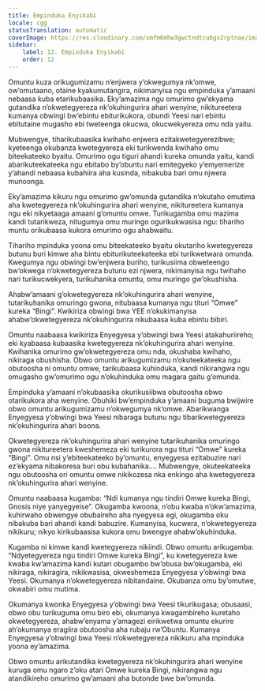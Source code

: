 ```yaml
---
title: Empinduka Enyikabi
locale: cgg
statusTranslation: automatic
coverImage: https://res.cloudinary.com/xmfm6mhw3gwctndtcubgx2rptnae/image/upload/v1740468922/small_cover_tratado_de_psicologia_revolucionaria_a4c0dca4e0.webp
sidebar:
    label: 12. Empinduka Enyikabi
    order: 12
---
```

Omuntu kuza orikugumizamu n’enjwera y’okwegumya nk’omwe, ow’omutaano, otaine kyakumutangira, nikimanyisa ngu empinduka y’amaani nebaasa kuba etarikubaasika. Eky’amazima ngu omurimo gw’ekyama gutandika n’okwetegyereza nk’okuhingurira ahari wenyine, nikitureetera kumanya obwingi bw’ebintu ebiturikukora, obundi Yeesi nari ebintu ebitutaine mugasho ebi tweteenga okucwa, okucwekyereza omu nda yaitu.

Mubwengye, tiharikubaasika kwihaho enjwera ezitakwetegyerezibwe; kyeteenga okubanza kwetegyereza eki turikwenda kwihaho omu biteekateeko byaitu. Omurimo ogu tiguri ahandi kureka omunda yaitu, kandi abarikuteekateeka ngu ebitabo by’obuntu nari emitegyeko y’emyemerize y’ahandi nebaasa kubahiira aha kusinda, nibakuba bari omu njwera munoonga.

Eky’amazima kikuru ngu omurimo gw’omunda gutandika n’okutaho omutima aha kwetegyereza nk’okuhingurira ahari wenyine, nikitureetera kumanya ngu eki nikyetaaga amaani g’omuntu omwe. Turikugamba omu mazima kandi tutarikweza, nitugumya omu muringo ogurikukwasisa ngu: tihariho muntu orikubaasa kukora omurimo ogu ahabwaitu.

Tihariho mpinduka yoona omu biteekateeko byaitu okutariho kwetegyereza butunu buri kimwe aha bintu ebiturikuteekateeka ebi turikwetwara omunda. Kwegumya ngu obwingi bw’enjwera buriho, turikusiima obweteengo bw’okwega n’okwetegyereza butunu ezi njwera, nikimanyisa ngu twihaho nari turikucwekyera, turikuhanika omuntu, omu muringo gw’okushisha.

Ahabw’amaani g’okwetegyereza nk’okuhingurira ahari wenyine, tutarikuhanika omuringo gwona, nitubaasa kumanya ngu tituri “Omwe” kureka “Bingi”. Kwikiriza obwingi bwa YEE n’okukimanyisa ahabw’okwetegyereza nk’okuhingurira nikubaasa kuba ebintu bibiri.

Omuntu naabaasa kwikiriza Enyegyesa y’obwingi bwa Yeesi atakahuriireho; eki kyabaasa kubaasika kwetegyereza nk’okuhingurira ahari wenyine. Kwihanika omurimo gw’okwetegyereza omu nda, okushaba kwihaho, nikiraga obushisha. Obwo omuntu arikugumizamu n’okuteekateeka ngu obutoosha ni omuntu omwe, tarikubaasa kuhinduka, kandi nikirangwa ngu omugasho gw’omurimo ogu n’okuhinduka omu magara gaitu g’omunda.

Empinduka y’amaani n’okubaasika okurikusiibwa obutoosha obwo otarikukora aha wenyine. Obuhiki bw’empinduka y’amaani buguma bwijwire obwo omuntu arikugumizamu n’okwegumya nk’omwe. Abarikwanga Enyegyesa y’obwingi bwa Yeesi nibaraga butunu ngu tibarikwetegyereza nk’okuhingurira ahari boona.

Okwetegyereza nk’okuhingurira ahari wenyine tutarikuhanika omuringo gwona nikitureetera kweshemeza eki turikurora ngu tituri “Omwe” kureka “Bingi”. Omu nsi y’ebiteekateeko by’omuntu, enyegyesa ezitabuzire nari ez’ekyama nibakoresa buri obu kubahanika.... Mubwengye, okuteekateeka ngu obutoosha ori omuntu omwe nikikozesa nka enkingo aha kwetegyereza nk’okuhingurira ahari wenyine.

Omuntu naabaasa kugamba: “Ndi kumanya ngu tindiri Omwe kureka Bingi, Gnosis niye yanyegyeise”. Okugamba kwoona, n’obu kwaba n’okw’amazima, kuhirwaho obwengye obubaireho aha nyegyesa egi, okugamba oku nibakuba bari ahandi kandi babuzire. Kumanyisa, kucwera, n’okwetegyereza nikikuru; nikyo kirikubaasisa kukora omu bwengye ahabw’okuhinduka.

Kugamba ni kimwe kandi kwetegyereza nikiindi. Obwo omuntu arikugamba: “Ndyetegyereza ngu tindiri Omwe kureka Bingi”, ku kwetegyereza kwe kwaba kw’amazima kandi kutari obugambo bw’obusa bw’okugamba, eki nikiraga, nikiragira, nikikwasisa, okweshemeza Enyegyesa y’obwingi bwa Yeesi. Okumanya n’okwetegyereza nibitandaine. Okubanza omu by’omutwe, okwabiri omu mutima.

Okumanya kwonka Enyegyesa y’obwingi bwa Yeesi tikurikugasa; obusaasi, obwo obu turikuguma omu biro ebi, okumanya kwagambireho kuretaho okwetegyereza, ahabw’enyama y’amagezi eirikwetwa omuntu ekurire ah’okumanya eragiira obutoosha aha rubaju rw’Obuntu. Kumanya Enyegyesa y’obwingi bwa Yeesi n’okwetegyereza nikikuru aha mpinduka yoona ey’amazima.

Obwo omuntu arikutandika kwetegyereza nk’okuhingurira ahari wenyine kuruga omu ngaro z’oku atari Omwe kureka Bingi, nikirangwa ngu atandikireho omurimo gw’amaani aha butonde bwe bw’omunda.

